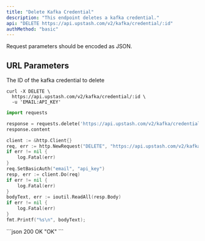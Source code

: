 ```yaml
---
title: "Delete Kafka Credential"
description: "This endpoint deletes a kafka credential."
api: "DELETE https://api.upstash.com/v2/kafka/credential/:id"
authMethod: "basic"
---
```


<Note>
Request parameters should be encoded as JSON.
</Note>

## URL Parameters
<ParamField body="ID" type="string" required>
The ID of the kafka credential to delete
</ParamField>


<RequestExample>


```shell curl
curl -X DELETE \
  https://api.upstash.com/v2/kafka/credential/:id \
  -u 'EMAIL:API_KEY'

```

```python Python
import requests

response = requests.delete('https://api.upstash.com/v2/kafka/credential/:id' auth=('EMAIL', 'API_KEY'))
response.content
```

```go Go
client := &http.Client{}
req, err := http.NewRequest("DELETE", "https://api.upstash.com/v2/kafka/credential/:id", nil)
if err != nil {
    log.Fatal(err)
}
req.SetBasicAuth("email", "api_key")
resp, err := client.Do(req)
if err != nil {
    log.Fatal(err)
}
bodyText, err := ioutil.ReadAll(resp.Body)
if err != nil {
    log.Fatal(err)
}
fmt.Printf("%s\n", bodyText);
```


</RequestExample>

<ResponseExample>
```json 200 OK
"OK"
```
</ResponseExample>
